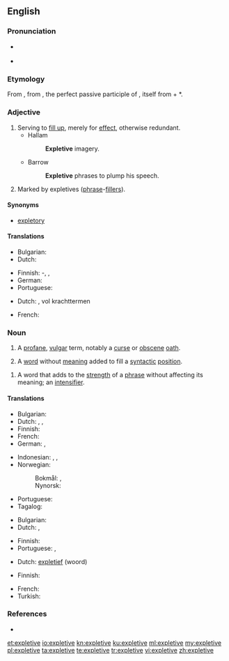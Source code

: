 {{also|explétive}}
==English==

{{wikipedia}}

===Pronunciation===
* {{a|UK}} {{IPA|/ɪkˈspliːtɪv/|lang=en}}
* {{a|US}} {{IPA|/ˈɛksplətɪv/|lang=en}}

===Etymology===
From {{etyl|LL.|en}} {{m|la|explētīvus||serving to fill out}}, from {{etyl|la|en}} {{m|la|explētus}}, the perfect passive participle of {{m|la|expleō||fill out}}, itself from {{term|ex||lang=la|out, completely}} + *{{term||pleō|lang=la|fill}}.

===Adjective===
{{en-adj}}

# Serving to [[fill up]], merely for [[effect]], otherwise redundant.
#* Hallam
#*: '''Expletive''' imagery.
#* Barrow
#*: '''Expletive''' phrases to plump his speech.
# Marked by expletives ([[phrase]]-[[filler]]s).

====Synonyms====
* [[expletory]]

====Translations====
{{trans-top|serving to fill up}}
* Bulgarian: {{t+|bg|вмъкнат|sc=Cyrl}}
* Dutch: {{t|nl|opvullend}}
{{trans-mid}}
* Finnish: {{t|fi|täyte}}-, {{t|fi|täyttävä}}, {{t+|fi|lisä-}}
* German: {{t+|de|Füllwort|n}}
* Portuguese: {{t+|pt|expletivo}}
{{trans-bottom}}

{{trans-top|marked by phrase-fillers}}
* Dutch: {{t+|nl|expletief}}, vol krachttermen
{{trans-mid}}
{{trans-bottom}}

{{checktrans-top}}
* French: {{t-check|fr|explétif}}
{{trans-bottom}}

{{examples-right|sense=syntactic filler|examples='''It''' is snowing.}}
{{examples-right|sense=strengthener|examples=I'll give you a '''bloody''' good hiding}}

===Noun===
{{en-noun}}

# A [[profane]], [[vulgar]] term, notably a [[curse]] or [[obscene]] [[oath]].
# {{context|linguistics|lang=en}} A [[word]] without [[meaning]] added to fill a [[syntactic]] [[position]].
<!--#:Example: - ''It'' in ''It is snowing''-->
# {{context|linguistics|lang=en}} A word that adds to the [[strength]] of a [[phrase]] without affecting its meaning; an [[intensifier]].
<!--#:Example: - ''bloody'' in ''I'll give you a bloody good hiding.''-->

====Translations====
{{trans-top|profane, vulgar term}}
* Bulgarian: {{t+|bg|клетва|f|sc=Cyrl}}
* Dutch: {{t+|nl|krachtterm}}, {{t|nl|verwensing}}, {{t+|nl|vloek}}
* Finnish: {{t+|fi|kirosana}}
* French: {{t+|fr|juron|m}}
* German: {{t+|de|Kraftausdruck|m}}, {{t+|de|Schimpfwort|n}}
{{trans-mid}}
* Indonesian: {{t+|id|umpatan}}, {{t+|id|makian}}, {{t|id|kata-kata kasar}}
* Norwegian:
*: Bokmål: {{t+|nb|kraftuttrykk|n}}, {{t|nb|banneord|n}}
*: Nynorsk: {{t|nn|bannord|n}}
* Portuguese: {{t+|pt|palavrão|m}}
* Tagalog: {{t|tl|mura}}
{{trans-bottom}}

{{trans-top|word added to fill a syntactic position}}
* Bulgarian: {{t|bg|вмъкната дума|sc=Cyrl}}
* Dutch: {{t|nl|vulsel}}, {{t|nl|opvulling}}
{{trans-mid}}
* Finnish: {{t|fi|täytesana}}
* Portuguese: {{t+|pt|expletivo|m}}, {{t|pt|expletiva|f}}
{{trans-bottom}}

{{trans-top|word that adds strength to a phrase}}
* Dutch: [[expletief]] (woord)
{{trans-mid}}
* Finnish: {{t+|fi|voimasana}}
{{trans-bottom}}

{{checktrans-top}}
* French: {{t-check|fr|explétif|m}}
* Turkish: {{t-check|tr|dolguluk}}
{{trans-bottom}}

===References===
* {{R:Websters}}

[[et:expletive]]
[[io:expletive]]
[[kn:expletive]]
[[ku:expletive]]
[[ml:expletive]]
[[my:expletive]]
[[pl:expletive]]
[[ta:expletive]]
[[te:expletive]]
[[tr:expletive]]
[[vi:expletive]]
[[zh:expletive]]